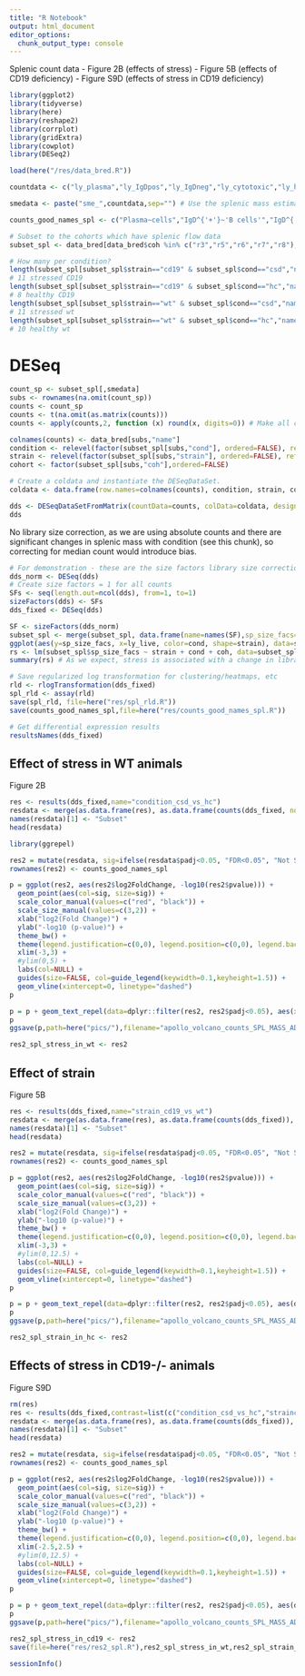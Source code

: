```yaml
---
title: "R Notebook"
output: html_document
editor_options: 
  chunk_output_type: console
---
```


Splenic count data
- Figure 2B (effects of stress)
- Figure 5B (effects of CD19 deficiency)
- Figure S9D (effects of stress in CD19 deficiency)

```r
library(ggplot2)
library(tidyverse)
library(here)
library(reshape2)
library(corrplot)
library(gridExtra)
library(cowplot)
library(DESeq2)

load(here("/res/data_bred.R"))

countdata <- c("ly_plasma","ly_IgDpos","ly_IgDneg","ly_cytotoxic","ly_helper","ly_nk","ly_nkt","my_cdcs_comb_cd11bpos","my_cdcs_comb_cd11bneg","my_pDCs","my_neutrophils","my_f4_80_macs","my_inflamm_mono","my_Ly6Cpos_CD11b_neg") 

smedata <- paste("sme_",countdata,sep="") # Use the splenic mass estimates

counts_good_names_spl <- c("Plasma~cells","IgD^{'+'}~'B cells'","IgD^{'-'}~'B cells'","T[cytotoxic]","T[helper]","NK","NKT","CD11b^{'+'}~cDCs","CD11b^{'-'}~cDCs","pDCs","Neutrophils","F4*'/'*80^{'+'}~macrophages","Ly6C^{hi}~'mono'","Ly6C^{hi}*CD11b^{neg}") 

```

```r
# Subset to the cohorts which have splenic flow data
subset_spl <- data_bred[data_bred$coh %in% c("r3","r5","r6","r7","r8"),]

# How many per condition?
length(subset_spl[subset_spl$strain=="cd19" & subset_spl$cond=="csd","name"]) 
# 11 stressed CD19
length(subset_spl[subset_spl$strain=="cd19" & subset_spl$cond=="hc","name"])
# 8 healthy CD19
length(subset_spl[subset_spl$strain=="wt" & subset_spl$cond=="csd","name"]) 
# 11 stressed wt
length(subset_spl[subset_spl$strain=="wt" & subset_spl$cond=="hc","name"])
# 10 healthy wt

```

# DESeq
```r
count_sp <- subset_spl[,smedata] 
subs <- rownames(na.omit(count_sp))
counts <- count_sp
counts <- t(na.omit(as.matrix(counts)))
counts <- apply(counts,2, function (x) round(x, digits=0)) # Make all counts integer

colnames(counts) <- data_bred[subs,"name"]
condition <- relevel(factor(subset_spl[subs,"cond"], ordered=FALSE), ref="hc") # DEseq won't work if ordered
strain <- relevel(factor(subset_spl[subs,"strain"], ordered=FALSE), ref="wt")
cohort <- factor(subset_spl[subs,"coh"],ordered=FALSE)

# Create a coldata and instantiate the DESeqDataSet. 
coldata <- data.frame(row.names=colnames(counts), condition, strain, cohort) 

dds <- DESeqDataSetFromMatrix(countData=counts, colData=coldata, design= ~ cohort + strain + condition + strain:condition) 
dds

```

No library size correction, as we are using absolute counts and there are significant changes in splenic mass with condition (see this chunk), so correcting for median count would introduce bias.
```r
# For demonstration - these are the size factors library size correction would produce for the splenic counts
dds_norm <- DESeq(dds) 
# Create size factors = 1 for all counts
SFs <- seq(length.out=ncol(dds), from=1, to=1) 
sizeFactors(dds) <- SFs
dds_fixed <- DESeq(dds)

SF <- sizeFactors(dds_norm) 
subset_spl <- merge(subset_spl, data.frame(name=names(SF),sp_size_facs=SF), by="name")
ggplot(aes(y=sp_size_facs, x=ly_live, color=cond, shape=strain), data=subset_spl) + geom_point() + scale_color_manual(values=c("red", "black"))
rs <- lm(subset_spl$sp_size_facs ~ strain + cond + coh, data=subset_spl, na.action=na.omit)
summary(rs) # As we expect, stress is associated with a change in library size (because the spleen enlarges following chronic stress)
```


```r
# Save regularized log transformation for clustering/heatmaps, etc
rld <- rlogTransformation(dds_fixed) 
spl_rld <- assay(rld)
save(spl_rld, file=here("res/spl_rld.R")) 
save(counts_good_names_spl,file=here("res/counts_good_names_spl.R"))
```

```r
# Get differential expression results 
resultsNames(dds_fixed)
```

## Effect of stress in WT animals
Figure 2B
```r
res <- results(dds_fixed,name="condition_csd_vs_hc")
resdata <- merge(as.data.frame(res), as.data.frame(counts(dds_fixed, normalized=TRUE)), by="row.names", sort=FALSE)
names(resdata)[1] <- "Subset"
head(resdata)

library(ggrepel) 

res2 = mutate(resdata, sig=ifelse(resdata$padj<0.05, "FDR<0.05", "Not Sig"))
rownames(res2) <- counts_good_names_spl 

p = ggplot(res2, aes(res2$log2FoldChange, -log10(res2$pvalue))) +
  geom_point(aes(col=sig, size=sig)) +
  scale_color_manual(values=c("red", "black")) +
  scale_size_manual(values=c(3,2)) +
  xlab("log2(Fold Change)") +
  ylab("-log10 (p-value)") +
  theme_bw() +
  theme(legend.justification=c(0,0), legend.position=c(0,0), legend.background = element_rect(color="grey", fill="white",size=.5, linetype="solid"), legend.text=element_text(size=20), axis.text = element_text(size=20), axis.title = element_text(size=20)) +
  xlim(-3,3) +
  #ylim(0,5) +
  labs(col=NULL) +
  guides(size=FALSE, col=guide_legend(keywidth=0.1,keyheight=1.5)) +
  geom_vline(xintercept=0, linetype="dashed")
p

p = p + geom_text_repel(data=dplyr::filter(res2, res2$padj<0.05), aes(x=dplyr::filter(res2, res2$padj<0.05)[,"log2FoldChange"],y= -log10(dplyr::filter(res2, res2$padj<0.05)[,"pvalue"]),label=rownames(res2[res2$padj<0.05,])),min.segment.length = unit(0, "lines"), size=7,segment.colour = "black", parse=TRUE, box.padding=unit(0.4,"lines")) 
p
ggsave(p,path=here("pics/"),filename="apollo_volcano_counts_SPL_MASS_ADJ_stress_hc.pdf",width=6,height=7)

res2_spl_stress_in_wt <- res2

```

## Effect of strain
Figure 5B
```r
res <- results(dds_fixed,name="strain_cd19_vs_wt")
resdata <- merge(as.data.frame(res), as.data.frame(counts(dds_fixed)), by="row.names", sort=FALSE)
names(resdata)[1] <- "Subset"
head(resdata)

res2 = mutate(resdata, sig=ifelse(resdata$padj<0.05, "FDR<0.05", "Not Sig"))
rownames(res2) <- counts_good_names_spl

p = ggplot(res2, aes(res2$log2FoldChange, -log10(res2$pvalue))) +
  geom_point(aes(col=sig, size=sig)) +
  scale_color_manual(values=c("red", "black")) +
  scale_size_manual(values=c(3,2)) +
  xlab("log2(Fold Change)") +
  ylab("-log10 (p-value)") +
  theme_bw() +
  theme(legend.justification=c(0,0), legend.position=c(0,0), legend.background = element_rect(color="grey", fill="white",size=.5, linetype="solid"), legend.text=element_text(size=20), axis.text = element_text(size=20), axis.title = element_text(size=20)) +
  xlim(-3,3) +
  #ylim(0,12.5) +
  labs(col=NULL) +
  guides(size=FALSE, col=guide_legend(keywidth=0.1,keyheight=1.5)) +
  geom_vline(xintercept=0, linetype="dashed")
p

p = p + geom_text_repel(data=dplyr::filter(res2, res2$padj<0.05), aes(dplyr::filter(res2, res2$padj<0.05)[,"log2FoldChange"], -log10(dplyr::filter(res2, res2$padj<0.05)[,"pvalue"]),label=rownames(res2[res2$padj<0.05,])),min.segment.length = unit(0, "lines"), size=7,segment.colour = "black", parse=TRUE, box.padding=unit(0.4,"lines")) 
p
ggsave(p,path=here("pics/"),filename="apollo_volcano_counts_SPL_MASS_ADJ_cd19_wt.pdf",width=6,height=6)

res2_spl_strain_in_hc <- res2

```

## Effects of stress in CD19-/- animals
Figure S9D
```r
rm(res)
res <- results(dds_fixed,contrast=list(c("condition_csd_vs_hc","straincd19.conditioncsd")))
resdata <- merge(as.data.frame(res), as.data.frame(counts(dds_fixed)), by="row.names", sort=FALSE)
names(resdata)[1] <- "Subset"
head(resdata)

res2 = mutate(resdata, sig=ifelse(resdata$padj<0.05, "FDR<0.05", "Not Sig"))
rownames(res2) <- counts_good_names_spl

p = ggplot(res2, aes(res2$log2FoldChange, -log10(res2$pvalue))) +
  geom_point(aes(col=sig, size=sig)) +
  scale_color_manual(values=c("red", "black")) +
  scale_size_manual(values=c(3,2)) +
  xlab("log2(Fold Change)") +
  ylab("-log10 (p-value)") +
  theme_bw() +
  theme(legend.justification=c(0,0), legend.position=c(0,0), legend.background = element_rect(color="grey", fill="white",size=.5, linetype="solid"), legend.text=element_text(size=20), axis.text = element_text(size=20), axis.title = element_text(size=20)) + 
  xlim(-2.5,2.5) +
  #ylim(0,12.5) +
  labs(col=NULL) +
  guides(size=FALSE, col=guide_legend(keywidth=0.1,keyheight=1.5)) +
  geom_vline(xintercept=0, linetype="dashed")
p

p = p + geom_text_repel(data=dplyr::filter(res2, res2$padj<0.05), aes(dplyr::filter(res2, res2$padj<0.05)[,"log2FoldChange"], -log10(dplyr::filter(res2, res2$padj<0.05)[,"pvalue"]),label=rownames(res2[res2$padj<0.05,])),min.segment.length = unit(0, "lines"), size=7,segment.colour = "black", parse=TRUE, box.padding=unit(0.4,"lines")) 
p
ggsave(p,path=here("pics/"),filename="apollo_volcano_counts_SPL_MASS_ADJ_stress_in_cd19.pdf",width=6,height=6)

res2_spl_stress_in_cd19 <- res2
save(file=here("res/res2_spl.R"),res2_spl_stress_in_wt,res2_spl_strain_in_hc,res2_spl_stress_in_cd19)

```

```r
sessionInfo()
```

